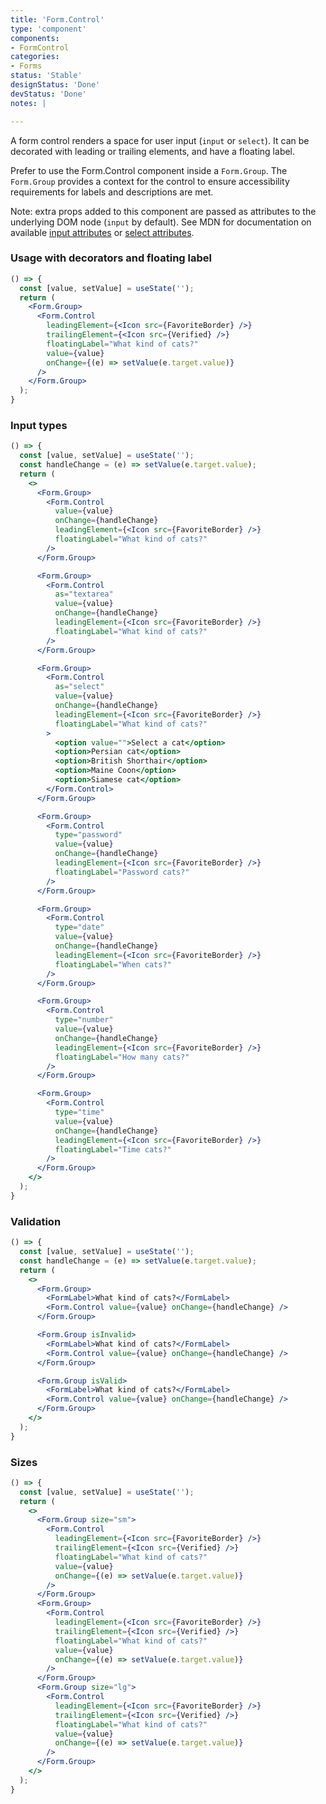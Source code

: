 ```yaml
---
title: 'Form.Control'
type: 'component'
components:
- FormControl
categories:
- Forms
status: 'Stable'
designStatus: 'Done'
devStatus: 'Done'
notes: |

---
```


A form control renders a space for user input (`input` or `select`). It can be
decorated with leading or trailing elements, and have a floating label.

Prefer to use the Form.Control component inside a `Form.Group`. The `Form.Group`
provides a context for the control to ensure accessibility requirements for
labels and descriptions are met.

Note: extra props added to this component are passed as attributes to the
underlying DOM node (`input` by default). See MDN for documentation on available
[input attributes](https://developer.mozilla.org/en-US/docs/Web/HTML/Element/input#attributes)
or [select attributes](https://developer.mozilla.org/en-US/docs/Web/HTML/Element/select#attributes).

### Usage with decorators and floating label

```jsx live
() => {
  const [value, setValue] = useState('');
  return (
    <Form.Group>
      <Form.Control
        leadingElement={<Icon src={FavoriteBorder} />}
        trailingElement={<Icon src={Verified} />}
        floatingLabel="What kind of cats?"
        value={value}
        onChange={(e) => setValue(e.target.value)}
      />
    </Form.Group>
  );
}
```


### Input types

```jsx live
() => {
  const [value, setValue] = useState('');
  const handleChange = (e) => setValue(e.target.value);
  return (
    <>
      <Form.Group>
        <Form.Control
          value={value}
          onChange={handleChange}
          leadingElement={<Icon src={FavoriteBorder} />}
          floatingLabel="What kind of cats?"
        />
      </Form.Group>

      <Form.Group>
        <Form.Control
          as="textarea"
          value={value}
          onChange={handleChange}
          leadingElement={<Icon src={FavoriteBorder} />}
          floatingLabel="What kind of cats?"
        />
      </Form.Group>

      <Form.Group>
        <Form.Control
          as="select"
          value={value}
          onChange={handleChange}
          leadingElement={<Icon src={FavoriteBorder} />}
          floatingLabel="What kind of cats?"
        >
          <option value="">Select a cat</option>
          <option>Persian cat</option>
          <option>British Shorthair</option>
          <option>Maine Coon</option>
          <option>Siamese cat</option>
        </Form.Control>
      </Form.Group>

      <Form.Group>
        <Form.Control
          type="password"
          value={value}
          onChange={handleChange}
          leadingElement={<Icon src={FavoriteBorder} />}
          floatingLabel="Password cats?"
        />
      </Form.Group>

      <Form.Group>
        <Form.Control
          type="date"
          value={value}
          onChange={handleChange}
          leadingElement={<Icon src={FavoriteBorder} />}
          floatingLabel="When cats?"
        />
      </Form.Group>

      <Form.Group>
        <Form.Control
          type="number"
          value={value}
          onChange={handleChange}
          leadingElement={<Icon src={FavoriteBorder} />}
          floatingLabel="How many cats?"
        />
      </Form.Group>

      <Form.Group>
        <Form.Control
          type="time"
          value={value}
          onChange={handleChange}
          leadingElement={<Icon src={FavoriteBorder} />}
          floatingLabel="Time cats?"
        />
      </Form.Group>
    </>
  );
}
```



### Validation

```jsx live
() => {
  const [value, setValue] = useState('');
  const handleChange = (e) => setValue(e.target.value);
  return (
    <>
      <Form.Group>
        <FormLabel>What kind of cats?</FormLabel>
        <Form.Control value={value} onChange={handleChange} />
      </Form.Group>

      <Form.Group isInvalid>
        <FormLabel>What kind of cats?</FormLabel>
        <Form.Control value={value} onChange={handleChange} />
      </Form.Group>

      <Form.Group isValid>
        <FormLabel>What kind of cats?</FormLabel>
        <Form.Control value={value} onChange={handleChange} />
      </Form.Group>
    </>
  );
}
```

### Sizes

```jsx live
() => {
  const [value, setValue] = useState('');
  return (
    <>
      <Form.Group size="sm">
        <Form.Control
          leadingElement={<Icon src={FavoriteBorder} />}
          trailingElement={<Icon src={Verified} />}
          floatingLabel="What kind of cats?"
          value={value}
          onChange={(e) => setValue(e.target.value)}
        />
      </Form.Group>
      <Form.Group>
        <Form.Control
          leadingElement={<Icon src={FavoriteBorder} />}
          trailingElement={<Icon src={Verified} />}
          floatingLabel="What kind of cats?"
          value={value}
          onChange={(e) => setValue(e.target.value)}
        />
      </Form.Group>
      <Form.Group size="lg">
        <Form.Control
          leadingElement={<Icon src={FavoriteBorder} />}
          trailingElement={<Icon src={Verified} />}
          floatingLabel="What kind of cats?"
          value={value}
          onChange={(e) => setValue(e.target.value)}
        />
      </Form.Group>
    </>
  );
}
```

<testguide
  dataTestId
  selectors="`pgn__form-group`"
/>
